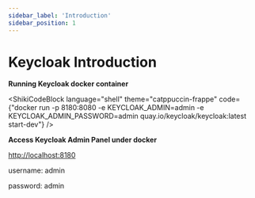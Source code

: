 ```yaml
---
sidebar_label: 'Introduction'
sidebar_position: 1
---
```



# Keycloak Introduction

**Running Keycloak docker container**

<ShikiCodeBlock language="shell" theme="catppuccin-frappe"
                code={"docker run -p 8180:8080 -e KEYCLOAK_ADMIN=admin -e KEYCLOAK_ADMIN_PASSWORD=admin quay.io/keycloak/keycloak:latest start-dev"} />

**Access Keycloak Admin Panel under docker**

[http://localhost:8180](http://localhost:8180)

username: admin

password: admin

